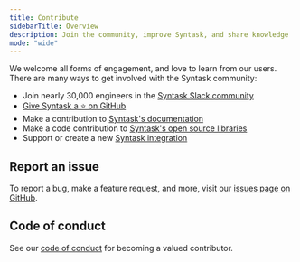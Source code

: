 ```yaml
---
title: Contribute
sidebarTitle: Overview
description: Join the community, improve Syntask, and share knowledge
mode: "wide"
---
```


We welcome all forms of engagement, and love to learn from our users.
There are many ways to get involved with the Syntask community:

- Join nearly 30,000 engineers in the [Syntask Slack community](https://syntask.khulnasoft.com/slack)
- [Give Syntask a ⭐️ on GitHub](https://github.com/synopkg/syntask)
- Make a contribution to [Syntask's documentation](/contribute/docs-contribute)
- Make a code contribution to [Syntask's open source libraries](/contribute/dev-contribute)
- Support or create a new [Syntask integration](/contribute/contribute-integrations) 

## Report an issue

To report a bug, make a feature request, and more, visit our [issues page on GitHub](https://github.com/synopkg/syntask/issues/new/choose).

## Code of conduct

See our [code of conduct](/contribute/code-of-conduct) for becoming a valued contributor.